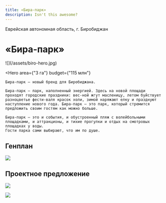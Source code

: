 ```yaml
---
title: «Бира-парк»
description: Isn't this awesome?
---
```


<AffinumLogo />

Еврейская автономная область, г. Биробиджан

# «Бира-парк»

<Wide>
    ![](/assets/biro-hero.jpg)
</Wide>

<Hero
    area={"3 га"}
    budget={"115 млн"}
>
    Бира-парк — новый бренд для Биробиджана. 

    Бира-парк — парк, наполненный энергией. Здесь на новой площади проходят городские праздники: вес-ной жгут масленицу, летом буйствует разноцветье фести-валя красок холи, зимой наряжают елку и празднуют наступление нового года. Бира-парк — это парк, который стремится предложить своим гостям как можно больше. 

    Бира-парк — это и события, и обустроенный пляж с волейбольными площадками, и аттракционы, и тихие прогулки и отдых на смотровых площадках у воды.
    Гости парка сами выбирают, что им по душе.
</Hero>

## Генплан

![](/assets/biro-00.jpg)

## Проектное предложение

![](/assets/biro-01.jpg)

![](/assets/biro-02.jpg)

